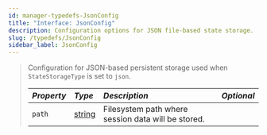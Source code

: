 ```yaml
---
id: manager-typedefs-JsonConfig
title: "Interface: JsonConfig"
description: Configuration options for JSON file-based state storage.
slug: /typedefs/JsonConfig
sidebar_label: JsonConfig
---
```


> Configuration for JSON-based persistent storage used when `StateStorageType` is set to `json`.
> 
> | <i className="fa-solid fa-hashtag"/> Property | <i className="fa-solid fa-font"/> Type                                                            | <i className="fa-solid fa-list"/> Description      | <i className="fa-solid fa-flask"/> Optional |
> |:----------------------------------------------|:--------------------------------------------------------------------------------------------------|:---------------------------------------------------|:-------------------------------------------:|
> | `path`                                        | [string](https://developer.mozilla.org/en-US/docs/Web/JavaScript/Reference/Global_Objects/String) | Filesystem path where session data will be stored. |     <i className="fa-solid fa-xmark"/>      |
